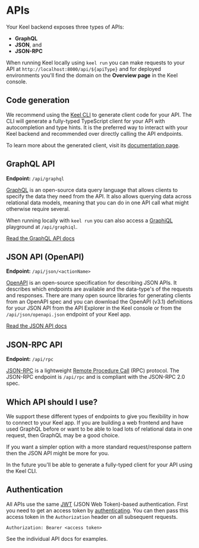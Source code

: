 # APIs

Your Keel backend exposes three types of APIs:

- **GraphQL**
- **JSON**, and 
- **JSON-RPC**

When running Keel locally using `keel run` you can make requests to your API at `http://localhost:8000/api/${apiType}` and for deployed environments you'll find the domain on the **Overview page** in the Keel console.

## Code generation

We recommend using the [Keel CLI](/cli) to generate client code for your API. The CLI will generate a fully-typed TypeScript client for your API with autocompletion and type hints. It is the preferred way to interact with your Keel backend and recommended over directly calling the API endpoints.

To learn more about the generated client, visit its [documentation page](/apis/client).

## GraphQL API

**Endpoint:** `/api/graphql`

[GraphQL](https://graphql.org/) is an open-source data query language that allows clients to specify the data they need from the API. It also allows querying data across relational data models, meaning that you can do in one API call what might otherwise require several.

When running locally with `keel run` you can also access a [GraphiQL](https://github.com/graphql/graphiql) playground at `/api/graphiql`.

[Read the GraphQL API docs](/apis/graphql)

## JSON API (OpenAPI)

**Endpoint:** `/api/json/<actionName>`

[OpenAPI](https://www.openapis.org/) is an open-source specification for describing JSON APIs. It describes which endpoints are available and the data-type's of the requests and responses. There are many open source libraries for generating clients from an OpenAPI spec and you can download the OpenAPI (v3.1) definitions for your JSON API from the API Explorer in the Keel console or from the `/api/json/openapi.json` endpoint of your Keel app.

[Read the JSON API docs](/apis/json)

## JSON-RPC API

**Endpoint:** `/api/rpc`

[JSON-RPC](https://www.jsonrpc.org/) is a lightweight [Remote Procedure Call](https://en.wikipedia.org/wiki/Remote_procedure_call) (RPC) protocol. The JSON-RPC endpoint is `/api/rpc` and is compliant with the JSON-RPC 2.0 spec.

## Which API should I use?

We support these different types of endpoints to give you flexibility in how to connect to your Keel app. If you are building a web frontend and have used GraphQL before or want to be able to load lots of relational data in one request, then GraphQL may be a good choice.

If you want a simpler option with a more standard request/response pattern then the JSON API might be more for you.


<Callout type="info" emoji="🙌">
  In the future you'll be able to generate a fully-typed client for your API using the Keel CLI.
</Callout>

## Authentication

All APIs use the same [JWT](https://jwt.io) (JSON Web Token)-based authentication. First you need to get an access token by [authenticating](authentication/getting-started). You can then pass this access token in the `Authorization` header on all subsequent requests.

``` filename="Example of authorization header"
Authorization: Bearer <access token>
```

See the individual API docs for examples.
